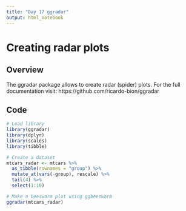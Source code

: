 ```yaml
---
title: "Day 17 ggradar"
output: html_notebook
---
```


# Creating radar plots

## Overview
The ggradar package allows to create radar (spider) plots.
For the full documentation visit: https://github.com/ricardo-bion/ggradar

## Code
```r
# Load library
library(ggradar)
library(dplyr)
library(scales)
library(tibble)

# Create a dataset
mtcars_radar <- mtcars %>% 
  as_tibble(rownames = "group") %>% 
  mutate_at(vars(-group), rescale) %>% 
  tail(4) %>% 
  select(1:10)

# Make a beeswarm plot using ggbeeswarm
ggradar(mtcars_radar)

```

